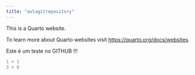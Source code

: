 ```yaml
---
title: "aulagitrepository"
---
```


This is a Quarto website.

To learn more about Quarto websites visit <https://quarto.org/docs/websites>.

Este é um teste no GITHUB !!!

```r
1 + 1
3 + 6
```

